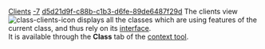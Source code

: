 [[Property:title|Clients]]
[[Property:weight|-7]]
[[Property:uuid|d5d21d9f-c88b-c1b3-d6fe-89de6487f29d]]
The clients view  [[Image:class-clients-icon]] displays all the classes which are using features of the current class, and thus rely on its [[Flat Contract view|interface]]. <br/>
It is available through the '''Class''' tab of the [[EiffelStudio window overview|context tool]]. 


{{seealso|<br/>
[[Suppliers|Suppliers]]  <br/>
[[Feature formatters: Callers|Feature callers]]  }}




